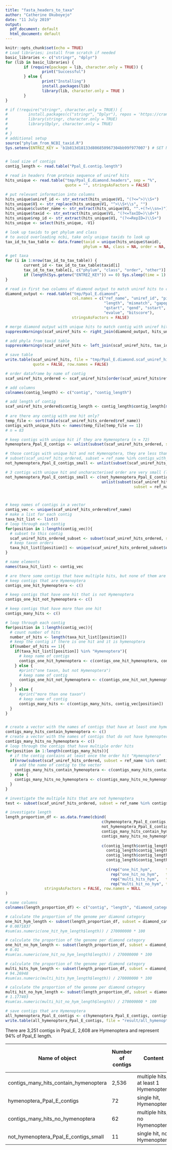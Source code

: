 ```yaml
---
title: "fasta_headers_to_taxa"
author: "Catherine Okuboyejo"
date: "11 July 2019"
output:
  pdf_document: default
  html_document: default
---
```


```r
knitr::opts_chunk$set(echo = TRUE)
# Load libraries; install from scratch if needed
basic_libraries <- c("stringr", "dplyr")
for (lib in basic_libraries) {
        if (require(package = lib, character.only = TRUE)) {
                print("Successful")
        } else {
                print("Installing")
                install.packages(lib)
                library(lib, character.only = TRUE )
        }
}

# if (!require("stringr", character.only = TRUE)) {
#         install.packages(c("stringr", "Dplyr"), repos = 'https://cran.ma.imperial.ac.uk/')
#         library(stringr, character.only = TRUE)
#         library(Dplyr, character.only = TRUE)
#          
# }
# additional setup
source("phylum_from_NCBI_taxid.R")
Sys.setenv(ENTREZ_KEY = 'b1b813d18133d806850967304bb99f977007') # SET NCBI ENTREZ KEY HERE IF YOU HAVE ONE (code still works without)


# load size of contigs
contig_length <- read.table("Ppal_E.contig.length") 
```


```r
# read in headers from protein sequence of uniref hits
hits_unique <- read.table("tmp/Ppal_E.diamond.headers", sep = "%", 
                          quote = "", stringsAsFactors = FALSE)

# put relevant information into columns
hits_unique$uniref_id <- str_extract(hits_unique$V1, "(?<=^>)\\S+")
hits_unique$V1 <- str_replace(hits_unique$V1, "^>\\S+\\s", "")
hits_unique$cluster_name <- str_extract(hits_unique$V1, "^.+(?=\\sn=)")
hits_unique$taxid <- str_extract(hits_unique$V1, "(?<=TaxID=)\\d+")
hits_unique$rep_id <- str_extract(hits_unique$V1, "(?<=RepID=)\\S+")
hits_unique <- select(hits_unique, -V1)

# look up taxids to get phylum and class
# to avoid overloading ncbi, take only unique taxids to look up
tax_id_to_tax_table <- data.frame(taxid = unique(hits_unique$taxid), 
                                  phylum = NA, class = NA, order = NA, other = NA)

# get taxa
for (i in 1:nrow(tax_id_to_tax_table)) {
        current_id <- tax_id_to_tax_table$taxid[i]
        tax_id_to_tax_table[i, c("phylum", "class", "order", "other")] <- suppressWarnings(ranks_from_NCBI_taxid(current_id))
        if (length(Sys.getenv("ENTREZ_KEY")) == 0) Sys.sleep(time = 1) # slow down to avoid too many requests error if there is no entrez key
}
```

```r
# read in first two columns of diamond output to match uniref hits to contigs
diamond_output <- read.table("tmp/Ppal_E.diamond", 
                             col.names = c("ref_name", "uniref_id", "pident",
                                           "length", "mismatch", "gapopen", 
                                           "qstart", "qend", "sstart", "send",
                                           "evalue", "bitscore"),
                             stringsAsFactors = FALSE)

# merge diamond output with unique hits to match contig with uniref hits
suppressWarnings(scaf_uniref_hits <- right_join(diamond_output, hits_unique, by = "uniref_id"))

# add phyla from taxid table
suppressWarnings(scaf_uniref_hits <- left_join(scaf_uniref_hits, tax_id_to_tax_table, by = "taxid"))

# save table
write.table(scaf_uniref_hits, file = "tmp/Ppal_E.diamond.scaf_uniref_hits", 
            quote = FALSE, row.names = FALSE)
```

```r
# order dataframe by name of contig
scaf_uniref_hits_ordered <- scaf_uniref_hits[order(scaf_uniref_hits$ref_name), ]

# add columns
colnames(contig_length) <- c("contig", "contig_length")

# add length of contig
scaf_uniref_hits_ordered$contig_length <- contig_length$contig_length[match(scaf_uniref_hits_ordered$ref_name, contig_length$contig)]
  
# are there any contig with one hit only?
temp_file <- sort(table(scaf_uniref_hits_ordered$ref_name))
contigs_with_unique_hits <- names(temp_file[temp_file == 1])
# n = 83

# keep contigs with unique hit if they are Hymenoptera (n = 72)
hymenoptera_Ppal_E_contigs <- unlist(subset(scaf_uniref_hits_ordered, subset = ref_name %in% contigs_with_unique_hits & order == "Hymenoptera", select = ref_name))

# those contigs with unique hit and not Hymenoptera, they are less than 205bp so not interesting
# subset(scaf_uniref_hits_ordered, subset = ref_name %in% contigs_with_unique_hits & order != "Hymenoptera", select = c(ref_name, length, order))
not_hymenoptera_Ppal_E_contigs_small <- unlist(subset(scaf_uniref_hits_ordered, subset = ref_name %in% contigs_with_unique_hits & order != "Hymenoptera", select = ref_name))

# 3 contigs with unique hit and uncharacterised order are very small (less than 220bp) so not so interesting
not_hymenoptera_Ppal_E_contigs_small <- c(not_hymenoptera_Ppal_E_contigs_small, 
                                          unlist(subset(scaf_uniref_hits_ordered,
                                                        subset = ref_name %in% contigs_with_unique_hits & is.na(order), select = ref_name)))



# keep names of contigs in a vector
contig_vec <- unique(scaf_uniref_hits_ordered$ref_name)
# make a list for each contig
taxa_hit_list <- list()
# loop through each contig
for(position in 1:length(contig_vec)){
  # subset to this contig
  scaf_uniref_hits_ordered_subset <- subset(scaf_uniref_hits_ordered, subset = ref_name == contig_vec[position])
  # keep taxon orders
  taxa_hit_list[[position]] <- unique(scaf_uniref_hits_ordered_subset$order)
}

# name elements
names(taxa_hit_list) <- contig_vec

# are there some contigs that have multiple hits, but none of them are Hymenoptera?
# keep contigs that are Hymenoptera
contigs_one_hit_hymenoptera <- c()

# keep contigs that have one hit that is not Hymenoptera
contigs_one_hit_not_hymenoptera <- c()

# keep contigs that have more than one hit 
contigs_many_hits <- c()

# loop through each contig
for(position in 1:length(contig_vec)){
  # count number of hits
  number_of_hits <- length(taxa_hit_list[[position]])
  # keep the contig if there is one hit and it is hymenoptera
  if(number_of_hits == 1){
    if(taxa_hit_list[[position]] %in% "Hymenoptera"){
      # keep name of contigs
      contigs_one_hit_hymenoptera <- c(contigs_one_hit_hymenoptera, contig_vec[position])
    } else {
      #print("one taxon, but not Hymenoptera")
      # keep name of contig
      contigs_one_hit_not_hymenoptera <- c(contigs_one_hit_not_hymenoptera, contig_vec[position])
  }
    } else {
      #print("more than one taxon")
      # keep name of contig
      contigs_many_hits <- c(contigs_many_hits, contig_vec[position])
  }
}


# create a vector with the names of contigs that have at least one hymenoptera hit
contigs_many_hits_contain_hymenoptera <- c()
# create a vector with the names of contigs that do not have hymenoptera hit
contigs_many_hits_no_hymenoptera <- c()
# loop through the contigs that have multiple order hits
for(position in 1:length(contigs_many_hits)){
  # if the contig contains at least once the order hit "Hymenoptera"
  if(nrow(subset(scaf_uniref_hits_ordered, subset = ref_name %in% contigs_many_hits[position] & order == "Hymenoptera")) > 0){
    # add the name of contig to the vector
    contigs_many_hits_contain_hymenoptera <- c(contigs_many_hits_contain_hymenoptera, contigs_many_hits[position])
  } else {
    contigs_many_hits_no_hymenoptera <- c(contigs_many_hits_no_hymenoptera, contigs_many_hits[position])
  }
}

# investigate the multiple hits that are not hymenoptera
test <- subset(scaf_uniref_hits_ordered, subset = ref_name %in% contigs_many_hits_no_hymenoptera)

# investigate length
length_proportion_df <- as.data.frame(cbind(
                                          c(hymenoptera_Ppal_E_contigs,
                                          not_hymenoptera_Ppal_E_contigs_small,
                                          contigs_many_hits_contain_hymenoptera,
                                          contigs_many_hits_no_hymenoptera),
                                         
                                          c(contig_length$contig_length[match(hymenoptera_Ppal_E_contigs,            contig_length$contig)],
                                            contig_length$contig_length[match(not_hymenoptera_Ppal_E_contigs_small,  contig_length$contig)],
                                            contig_length$contig_length[match(contigs_many_hits_contain_hymenoptera, contig_length$contig)],
                                            contig_length$contig_length[match(contigs_many_hits_no_hymenoptera,      contig_length$contig)]),
                                        
                                            c(rep("one_hit_hym",      times = length(hymenoptera_Ppal_E_contigs)),
                                              rep("one_hit_no_hym",   times = length(not_hymenoptera_Ppal_E_contigs_small)),
                                              rep("multi_hits_hym",   times = length(contigs_many_hits_contain_hymenoptera)),
                                              rep("multi_hit_no_hym", times = length(contigs_many_hits_no_hymenoptera)))),
                 stringsAsFactors = FALSE, row.names = NULL
)

# name columns
colnames(length_proportion_df) <- c("contig", "length", "diamond_category")

# calculate the proportion of the genome per diamond category
one_hit_hym_length <- subset(length_proportion_df, subset = diamond_category == "one_hit_hym", select = length)
# 0.0871837
#sum(as.numeric(one_hit_hym_length$length)) / 270000000 * 100

# calculate the proportion of the genome per diamond category
one_hit_no_hym_length <- subset(length_proportion_df, subset = diamond_category == "one_hit_no_hym", select = length)
# 0.01
#sum(as.numeric(one_hit_no_hym_length$length)) / 270000000 * 100

# calculate the proportion of the genome per diamond category
multi_hits_hym_length <- subset(length_proportion_df, subset = diamond_category == "multi_hits_hym", select = length)
# 94.26948
#sum(as.numeric(multi_hits_hym_length$length)) / 270000000 * 100

# calculate the proportion of the genome per diamond category
multi_hit_no_hym_length <- subset(length_proportion_df, subset = diamond_category == "multi_hit_no_hym", select = length)
# 1.177403
#sum(as.numeric(multi_hit_no_hym_length$length)) / 270000000 * 100

# save contigs that are Hymenoptera
all_hymenoptera_Ppal_E_contigs <- c(hymenoptera_Ppal_E_contigs, contigs_many_hits_contain_hymenoptera)
write.table(all_hymenoptera_Ppal_E_contigs, file = "result/all_hymenoptera_Ppal_E_contigs", row.names = FALSE, quote = FALSE, col.names = FALSE)
```

There are 3,251 contigs in Ppal_E, 2,608 are Hymenoptera and represent 94% of Ppal_E length.

Name of object  |  Number of contigs  | Content | Proportion of genome (%)
------------- |  ------------- | ------------- | -------------
contigs_many_hits_contain_hymenoptera | 2,536 | multiple hits, at least 1 Hymenoptera | 94.27
hymenoptera_Ppal_E_contigs |  72 | single hit, Hymenoptera | 0.087
contigs_many_hits_no_hymenoptera | 62 | multiple hits, no Hymenoptera | 1.18
not_hymenoptera_Ppal_E_contigs_small | 11 | single hit, not Hymenoptera | 0.01

